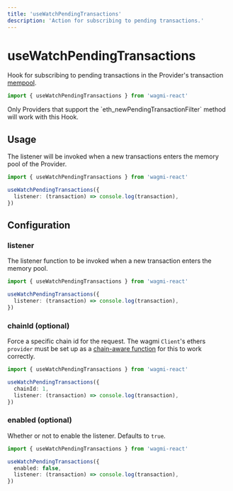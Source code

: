 ```yaml
---
title: 'useWatchPendingTransactions'
description: 'Action for subscribing to pending transactions.'
---
```



# useWatchPendingTransactions

Hook for subscribing to pending transactions in the Provider's transaction [mempool](https://www.alchemy.com/overviews/what-is-a-mempool).

```ts
import { useWatchPendingTransactions } from 'wagmi-react'
```

<Callout>
  Only Providers that support the `eth_newPendingTransactionFilter` method will
  work with this Hook.
</Callout>

## Usage

The listener will be invoked when a new transactions enters the memory pool of the Provider.

```ts
import { useWatchPendingTransactions } from 'wagmi-react'

useWatchPendingTransactions({
  listener: (transaction) => console.log(transaction),
})
```

## Configuration

### listener

The listener function to be invoked when a new transaction enters the memory pool.

```ts {4}
import { useWatchPendingTransactions } from 'wagmi-react'

useWatchPendingTransactions({
  listener: (transaction) => console.log(transaction),
})
```

### chainId (optional)

Force a specific chain id for the request. The wagmi `Client`'s ethers `provider` must be set up as a [chain-aware function](/core/client#provider-optional) for this to work correctly.

```ts {4}
import { useWatchPendingTransactions } from 'wagmi-react'

useWatchPendingTransactions({
  chainId: 1,
  listener: (transaction) => console.log(transaction),
})
```

### enabled (optional)

Whether or not to enable the listener. Defaults to `true`.

```ts {4}
import { useWatchPendingTransactions } from 'wagmi-react'

useWatchPendingTransactions({
  enabled: false,
  listener: (transaction) => console.log(transaction),
})
```
